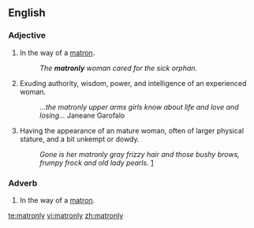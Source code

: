 ==English==
===Adjective===
{{en-adj}}

# In the way of a [[matron]].
#: ''The '''matronly''' woman cared for the sick orphan.''
# Exuding authority, wisdom, power, and intelligence of an experienced woman.
#: ''...the matronly upper arms girls know about life and love and losing...'' Janeane Garofalo
# Having the appearance of an mature woman, often of larger physical stature, and a bit unkempt or dowdy.
#: ''Gone is her matronly gray frizzy hair and those bushy brows, frumpy frock and old lady pearls.'' [http://latimesblogs.latimes.com/thedishrag/2009/04/susan-boyle-gets-a-makeover-is-she-going-hollywood-already.html]

===Adverb===
{{en-adv}}

# In the way of a [[matron]].

[[te:matronly]]
[[vi:matronly]]
[[zh:matronly]]
